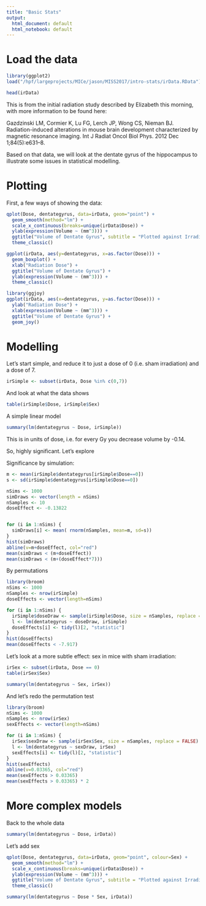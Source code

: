 ```yaml
---
title: "Basic Stats"
output:
  html_document: default
  html_notebook: default
---
```


# Load the data

```r
library(ggplot2)
load("/hpf/largeprojects/MICe/jason/MISS2017/intro-stats/irData.RData")
```

```r
head(irData)
```

This is from the initial radiation study described by Elizabeth this morning, with more information to be found here:

Gazdzinski LM, Cormier K, Lu FG, Lerch JP, Wong CS, Nieman BJ. Radiation-induced alterations in mouse brain development characterized by magnetic resonance imaging. Int J Radiat Oncol Biol Phys. 2012 Dec 1;84(5):e631–8.

Based on that data, we will look at the dentate gyrus of the hippocampus to illustrate some issues in statistical modelling.

# Plotting

First, a few ways of showing the data:

```r
qplot(Dose, dentategyrus, data=irData, geom="point") + 
  geom_smooth(method="lm") +
  scale_x_continuous(breaks=unique(irData$Dose)) + 
  ylab(expression(Volume ~ (mm^3))) +
  ggtitle("Volume of Dentate Gyrus", subtitle = "Plotted against Irradiation Dose") + 
  theme_classic() 
```

```r
ggplot(irData, aes(y=dentategyrus, x=as.factor(Dose))) + 
  geom_boxplot() + 
  xlab("Radiation Dose") + 
  ggtitle("Volume of Dentate Gyrus") + 
  ylab(expression(Volume ~ (mm^3))) +
  theme_classic()
```


```r
library(ggjoy)
ggplot(irData, aes(x=dentategyrus, y=as.factor(Dose))) + 
  ylab("Radiation Dose") +
  xlab(expression(Volume ~ (mm^3))) +
  ggtitle("Volume of Dentate Gyrus") +
  geom_joy()
```

# Modelling

Let's start simple, and reduce it to just a dose of 0 (i.e. sham irradiation) and a dose of 7.

```r
irSimple <- subset(irData, Dose %in% c(0,7))
```

And look at what the data shows

```r
table(irSimple$Dose, irSimple$Sex)
```


A simple linear model

```r
summary(lm(dentategyrus ~ Dose, irSimple))
```

This is in units of dose, i.e. for every Gy you decrease volume by -0.14.

So, highly significant. Let's explore


Significance by simulation:

```r
m <- mean(irSimple$dentategyrus[irSimple$Dose==0])
s <- sd(irSimple$dentategyrus[irSimple$Dose==0])

nSims <- 1000
simDraws <- vector(length = nSims)
nSamples <- 10
doseEffect <- -0.13822


for (i in 1:nSims) {
  simDraws[i] <- mean( rnorm(nSamples, mean=m, sd=s))
}
hist(simDraws)
abline(v=m+doseEffect, col="red")
mean(simDraws < (m+doseEffect))
mean(simDraws < (m+(doseEffect*7)))
```

By permutations

```r
library(broom)
nSims <- 1000
nSamples <- nrow(irSimple)
doseEffects <- vector(length=nSims)

for (i in 1:nSims) {
  irSimple$doseDraw <- sample(irSimple$Dose, size = nSamples, replace = FALSE)
  l <- lm(dentategyrus ~ doseDraw, irSimple)
  doseEffects[i] <- tidy(l)[2, "statistic"]
}
hist(doseEffects)
mean(doseEffects < -7.917)

```

Let's look at a more subtle effect: sex in mice with sham irradiation:

```r
irSex <- subset(irData, Dose == 0)
table(irSex$Sex)
```

```r
summary(lm(dentategyrus ~ Sex, irSex))
```

And let's redo the permutation test

```r
library(broom)
nSims <- 1000
nSamples <- nrow(irSex)
sexEffects <- vector(length=nSims)

for (i in 1:nSims) {
  irSex$sexDraw <- sample(irSex$Sex, size = nSamples, replace = FALSE)
  l <- lm(dentategyrus ~ sexDraw, irSex)
  sexEffects[i] <- tidy(l)[2, "statistic"]
}
hist(sexEffects)
abline(v=0.03365, col="red")
mean(sexEffects > 0.03365)
mean(sexEffects > 0.03365) * 2
```

# More complex models

Back to the whole data

```r
summary(lm(dentategyrus ~ Dose, irData))
```

Let's add sex

```r
qplot(Dose, dentategyrus, data=irData, geom="point", colour=Sex) + 
  geom_smooth(method="lm") +
  scale_x_continuous(breaks=unique(irData$Dose)) + 
  ylab(expression(Volume ~ (mm^3))) +
  ggtitle("Volume of Dentate Gyrus", subtitle = "Plotted against Irradiation Dose") + 
  theme_classic()
```


```r
summary(lm(dentategyrus ~ Dose * Sex, irData))
```

